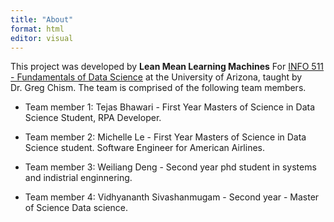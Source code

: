 ```yaml
---
title: "About"
format: html
editor: visual
---
```


This project was developed by **Lean Mean Learning Machines** For [INFO 511 - Fundamentals of Data Science](https://datasciaz.netlify.app/) at the University of Arizona, taught by Dr. Greg Chism. The team is comprised of the following team members.

-   Team member 1: Tejas Bhawari - First Year Masters of Science in Data Science Student, RPA Developer.

-   Team member 2: Michelle Le - First Year Masters of Science in Data Science student. Software Engineer for American Airlines.

-   Team member 3: Weiliang Deng - Second year phd student in systems and indistrial enginnering.

-   Team member 4: Vidhyananth Sivashanmugam - Second year - Master of Science Data science.